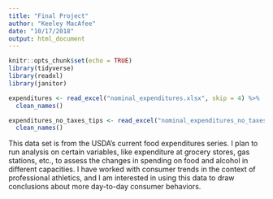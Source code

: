 ```yaml
---
title: "Final Project"
author: "Keeley MacAfee"
date: "10/17/2018"
output: html_document
---
```


```r
knitr::opts_chunk$set(echo = TRUE)
library(tidyverse)
library(readxl)
library(janitor)
```

```r
expenditures <- read_excel("nominal_expenditures.xlsx", skip = 4) %>%
  clean_names()

expenditures_no_taxes_tips <- read_excel("nominal_expenditures_no_taxes_tips.xlsx", skip = 4) %>%
  clean_names()
```
 
This data set is from the USDA's current food expenditures series. I plan to run analysis on certain variables, like expenditure at grocery stores, gas stations, etc., to assess the changes in spending on food and alcohol in different capacities. I have worked with consumer trends in the context of professional athletics, and I am interested in using this data to draw conclusions about more day-to-day consumer behaviors.

